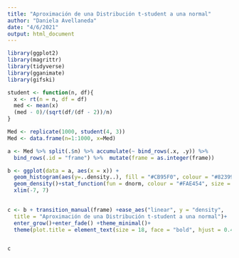 ```yaml
---
title: "Aproximación de una Distribución t-student a una normal"
author: "Daniela Avellaneda"
date: "4/6/2021"
output: html_document
---
```


```r
library(ggplot2)
library(magrittr)
library(tidyverse)
library(gganimate)
library(gifski)
```

```r
student <- function(n, df){
  x <- rt(n = n, df = df)
  med <- mean(x)
  (med - 0)/(sqrt(df/(df - 2))/n)
}

Med <- replicate(1000, student(4, 3))
Med <- data.frame(n=1:1000, x=Med)

a <- Med %>% split(.$n) %>% accumulate(~ bind_rows(.x, .y)) %>% 
  bind_rows(.id = "frame") %>%  mutate(frame = as.integer(frame))

b <- ggplot(data = a, aes(x = x)) + 
  geom_histogram(aes(y=..density..), fill = "#CB95F0", colour = "#823999")+
  geom_density()+stat_function(fun = dnorm, colour = "#FAE454", size = 1.5)+
  xlim(-7, 7)
 

c <- b + transition_manual(frame) +ease_aes("linear", y = "density",
  title = "Aproximación de una Distribución t-student a una normal")+
  enter_grow()+enter_fade() +theme_minimal()+
  theme(plot.title = element_text(size = 18, face = "bold", hjust = 0.4))


c
```




